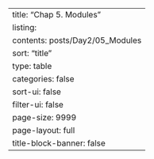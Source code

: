 ---
title: "Chap 5. Modules"
listing:
  contents: posts/Day2/05_Modules
  sort: "title"
  type: table
  categories: false
  sort-ui: false
  filter-ui: false
  page-size: 9999
page-layout: full
title-block-banner: false
---